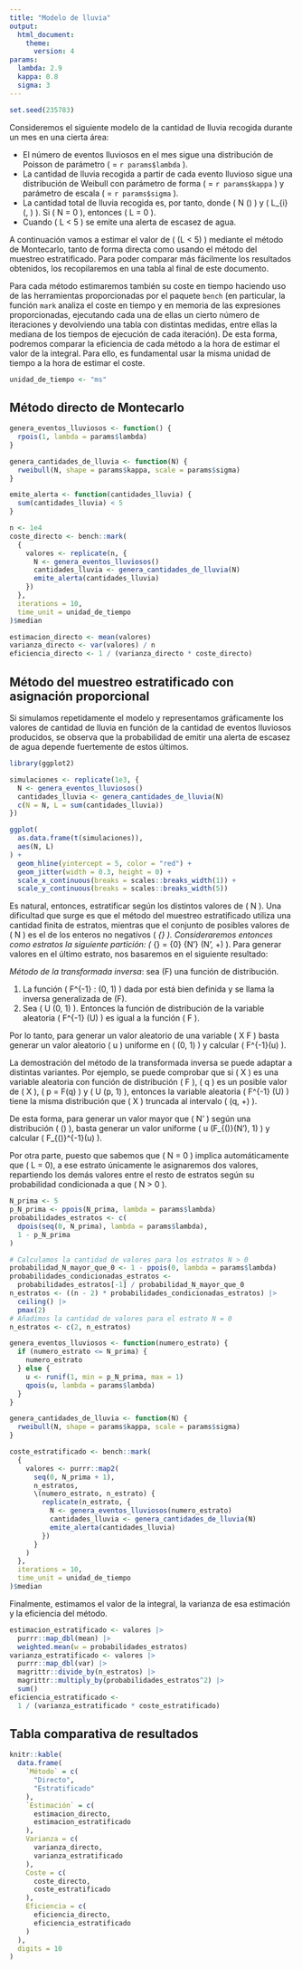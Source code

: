 ```yaml
---
title: "Modelo de lluvia"
output:
  html_document:
    theme:
      version: 4
params:
  lambda: 2.9
  kappa: 0.8
  sigma: 3
---
```


```r
set.seed(235783)
```


Consideremos el siguiente modelo de la cantidad de lluvia recogida durante un mes en una cierta área:

* El número de eventos lluviosos en el mes sigue una distribución de Poisson de parámetro \( \lambda = `r params$lambda` \).
* La cantidad de lluvia recogida a partir de cada evento lluvioso sigue una distribución de Weibull con parámetro de forma \( \kappa = `r params$kappa` \) y parámetro de escala \( \sigma = `r params$sigma` \).
* La cantidad total de lluvia recogida es, por tanto,
  \begin{equation*}
    L = \sum_{i = 1}^{N} L_{i}
  \end{equation*}
  donde \( N \sim \mathrm{Poisson}(\lambda) \) y \( L_{i} \sim \mathrm{Weibull}(\kappa, \sigma) \). Si \( N = 0 \), entonces \( L = 0 \).
* Cuando \( L < 5 \) se emite una alerta de escasez de agua.

A continuación vamos a estimar el valor de \( \mathbb{P}(L < 5) \) mediante el método de Montecarlo, tanto de forma directa como usando el método del muestreo estratificado. Para poder comparar más fácilmente los resultados obtenidos, los recopilaremos en una tabla al final de este documento.

Para cada método estimaremos también su coste en tiempo haciendo uso de las herramientas proporcionadas por el paquete `bench` (en particular, la función `mark` analiza el coste en tiempo y en memoria de las expresiones proporcionadas, ejecutando cada una de ellas un cierto número de iteraciones y devolviendo una tabla con distintas medidas, entre ellas la mediana de los tiempos de ejecución de cada iteración). De esta forma, podremos comparar la eficiencia de cada método a la hora de estimar el valor de la integral. Para ello, es fundamental usar la misma unidad de tiempo a la hora de estimar el coste.


```r
unidad_de_tiempo <- "ms"
```


## Método directo de Montecarlo

```r
genera_eventos_lluviosos <- function() {
  rpois(1, lambda = params$lambda)
}

genera_cantidades_de_lluvia <- function(N) {
  rweibull(N, shape = params$kappa, scale = params$sigma)
}

emite_alerta <- function(cantidades_lluvia) {
  sum(cantidades_lluvia) < 5
}

n <- 1e4
coste_directo <- bench::mark(
  {
    valores <- replicate(n, {
      N <- genera_eventos_lluviosos()
      cantidades_lluvia <- genera_cantidades_de_lluvia(N)
      emite_alerta(cantidades_lluvia)
    })
  },
  iterations = 10,
  time_unit = unidad_de_tiempo
)$median

estimacion_directo <- mean(valores)
varianza_directo <- var(valores) / n
eficiencia_directo <- 1 / (varianza_directo * coste_directo)
```


## Método del muestreo estratificado con asignación proporcional

Si simulamos repetidamente el modelo y representamos gráficamente los valores de cantidad de lluvia en función de la cantidad de eventos lluviosos producidos, se observa que la probabilidad de emitir una alerta de escasez de agua depende fuertemente de estos últimos.

```r
library(ggplot2)

simulaciones <- replicate(1e3, {
  N <- genera_eventos_lluviosos()
  cantidades_lluvia <- genera_cantidades_de_lluvia(N)
  c(N = N, L = sum(cantidades_lluvia))
})

ggplot(
  as.data.frame(t(simulaciones)),
  aes(N, L)
) +
  geom_hline(yintercept = 5, color = "red") +
  geom_jitter(width = 0.3, height = 0) +
  scale_x_continuous(breaks = scales::breaks_width(1)) +
  scale_y_continuous(breaks = scales::breaks_width(5))
```

Es natural, entonces, estratificar según los distintos valores de \( N \). Una dificultad que surge es que el método del muestreo estratificado utiliza una cantidad finita de estratos, mientras que el conjunto de posibles valores de \( N \) es el de los enteros no negativos \( \mathbb{Z}_{\geq 0} \). Consideraremos entonces como estratos la siguiente partición: \( \mathbb{Z}_{\geq 0} = \{0\} \cup \dotsb \cup \{N'\} \cup (N', +\infty) \). Para generar valores en el último estrato, nos basaremos en el siguiente resultado:

*Método de la transformada inversa*: sea \(F\) una función de distribución.

1. La función \( F^{-1} : (0, 1) \rightarrow \mathbb{R} \) dada por
\begin{equation*}
  F^{-1} (u) = \inf \{x \mid F(x) \geq u\}
\end{equation*}
está bien definida y se llama la inversa generalizada de \(F\).
2. Sea \( U \sim \mathrm{U}(0, 1) \). Entonces la función de distribución de la variable aleatoria \( F^{-1} (U) \) es igual a la función \( F \).

Por lo tanto, para generar un valor aleatorio de una variable \( X \sim F \) basta generar un valor aleatorio \( u \) uniforme en \( (0, 1) \) y calcular \( F^{-1}(u) \).

La demostración del método de la transformada inversa se puede adaptar a distintas variantes. Por ejemplo, se puede comprobar que si \( X \) es una variable aleatoria con función de distribución \( F \), \( q \) es un posible valor de \( X \), \( p = F(q) \) y \( U \sim \mathrm{U}(p, 1) \), entonces la variable aleatoria \( F^{-1} (U) \) tiene la misma distribución que \( X \) truncada al intervalo \( (q, +\infty) \).

De esta forma, para generar un valor mayor que \( N' \) según una distribución \( \mathrm{Poisson}(\lambda) \), basta generar un valor uniforme \( u \sim \mathrm{U}(F_{\mathrm{Poisson}(\lambda)}(N'), 1) \) y calcular \( F_{\mathrm{Poisson}(\lambda)}^{-1}(u) \).

Por otra parte, puesto que sabemos que \( N = 0 \) implica automáticamente que \( L = 0\), a ese estrato únicamente le asignaremos dos valores, repartiendo los demás valores entre el resto de estratos según su probabilidad condicionada a que \( N > 0 \).

```r
N_prima <- 5
p_N_prima <- ppois(N_prima, lambda = params$lambda)
probabilidades_estratos <- c(
  dpois(seq(0, N_prima), lambda = params$lambda),
  1 - p_N_prima
)

# Calculamos la cantidad de valores para los estratos N > 0
probabilidad_N_mayor_que_0 <- 1 - ppois(0, lambda = params$lambda)
probabilidades_condicionadas_estratos <-
  probabilidades_estratos[-1] / probabilidad_N_mayor_que_0
n_estratos <- ((n - 2) * probabilidades_condicionadas_estratos) |>
  ceiling() |>
  pmax(2)
# Añadimos la cantidad de valores para el estrato N = 0
n_estratos <- c(2, n_estratos)

genera_eventos_lluviosos <- function(numero_estrato) {
  if (numero_estrato <= N_prima) {
    numero_estrato
  } else {
    u <- runif(1, min = p_N_prima, max = 1)
    qpois(u, lambda = params$lambda)
  }
}

genera_cantidades_de_lluvia <- function(N) {
  rweibull(N, shape = params$kappa, scale = params$sigma)
}

coste_estratificado <- bench::mark(
  {
    valores <- purrr::map2(
      seq(0, N_prima + 1),
      n_estratos,
      \(numero_estrato, n_estrato) {
        replicate(n_estrato, {
          N <- genera_eventos_lluviosos(numero_estrato)
          cantidades_lluvia <- genera_cantidades_de_lluvia(N)
          emite_alerta(cantidades_lluvia)
        })
      }
    )
  },
  iterations = 10,
  time_unit = unidad_de_tiempo
)$median
```

Finalmente, estimamos el valor de la integral, la varianza de esa estimación y la eficiencia del método.

```r
estimacion_estratificado <- valores |>
  purrr::map_dbl(mean) |>
  weighted.mean(w = probabilidades_estratos)
varianza_estratificado <- valores |>
  purrr::map_dbl(var) |>
  magrittr::divide_by(n_estratos) |>
  magrittr::multiply_by(probabilidades_estratos^2) |>
  sum()
eficiencia_estratificado <-
  1 / (varianza_estratificado * coste_estratificado)
```


## Tabla comparativa de resultados

```r
knitr::kable(
  data.frame(
    `Método` = c(
      "Directo",
      "Estratificado"
    ),
    `Estimación` = c(
      estimacion_directo,
      estimacion_estratificado
    ),
    Varianza = c(
      varianza_directo,
      varianza_estratificado
    ),
    Coste = c(
      coste_directo,
      coste_estratificado
    ),
    Eficiencia = c(
      eficiencia_directo,
      eficiencia_estratificado
    )
  ),
  digits = 10
)
```
